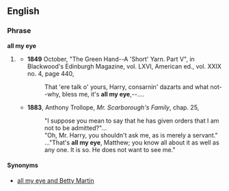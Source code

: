 ==English==

===Phrase===
'''all my eye'''

# {{dated}} {{rfdef}}
#*'''1849''' October, "The Green Hand--A 'Short' Yarn. Part V", in Blackwood's Edinburgh Magazine, vol. LXVI, American ed., vol. XXIX no. 4, page 440,
#*:That 'ere talk o' yours, Harry, consarnin' dazarts and what not--why, bless me, it's '''all my eye''',--....
#*'''1883''', Anthony Trollope, ''Mr. Scarborough's Family'', chap. 25,
#*:"I suppose you mean to say that he has given orders that I am not to be admitted?"...
#*:"Oh, Mr. Harry, you shouldn't ask me, as is merely a servant."
#*:..."That's '''all my eye''', Matthew; you know all about it as well as any one. It is so. He does not want to see me."

====Synonyms====
*[[all my eye and Betty Martin]]